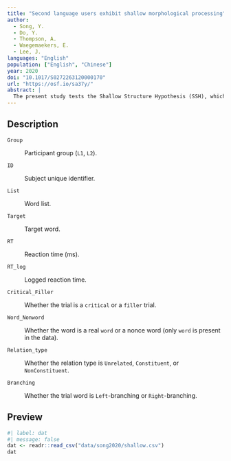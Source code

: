 ```yaml
---
title: "Second language users exhibit shallow morphological processing"
author:
  - Song, Y.
  - Do, Y.
  - Thompson, A.
  - Waegemaekers, E.
  - Lee, J.
languages: "English"
population: ["English", "Chinese"]
year: 2020
doi: "10.1017/S0272263120000170"
url: "https://osf.io/sa37y/"
abstract: |
  The present study tests the Shallow Structure Hypothesis (SSH), which claims that compared to L1 processing, L2 language processing generally underuses grammatical information, prioritizing nongrammatical information. Specifically, this cross-modal priming study tests SSH at the level of morphology, investigating whether late advanced L2 learners construct hierarchically structured representations for trimorphemic derived words during real-time processing as native speakers do. Our results support SSH. In lexical decision on English trimorphemic words (e.g., *unkindness* or [[un-[kind]]-ness]), L1 recognition of the targets was facilitated by their bimorphemic morphological-structural constituent primes (e.g., *unkind*), but not by their bimorphemic nonconstituent primes (e.g., *kindness*), which were only semantically and formally related to the target. In contrast, L2 recognition was equally facilitated by both constituent and nonconstituent primes. These results suggest that unlike L1 processing, L2 processing of multimorphemic words is not mainly guided by detailed morphological structure, overrelying on nonstructural information.
---
```


## Description

`Group`

:   Participant group (`L1`, `L2`).

`ID`

:   Subject unique identifier.

`List`

:   Word list.

`Target`

:   Target word.

`RT`

:   Reaction time (ms).

`RT_log`

:   Logged reaction time.

`Critical_Filler`

:   Whether the trial is a `critical` or a `filler` trial.

`Word_Nonword`

:   Whether the word is a real `word` or a nonce word (only `word` is present in the data).

`Relation_type`

:   Whether the relation type is `Unrelated`, `Constituent`, or `NonConstituent`.

`Branching`

:   Whether the trial word is `Left`-branching or `Right`-branching.

## Preview

```r
#| label: dat
#| message: false
dat <- readr::read_csv("data/song2020/shallow.csv")
dat
```

